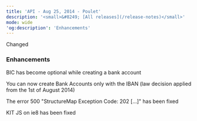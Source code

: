 ```yaml
---  
title: 'API - Aug 25, 2014 - Poulet'  
description: '<small>&#8249; [All releases](/release-notes)</small>'  
mode: wide  
'og:description': 'Enhancements'  
---  
```

  
  <div class="pill pill-blue rn-pill">Changed</div> 
  
### Enhancements  

BIC has become optional while creating a bank account  

You can now create Bank Accounts only with the IBAN (law decision applied from the 1st of August 2014)  

The error 500 "StructureMap Exception Code: 202 […]" has been fixed  

KIT JS on ie8 has been fixed